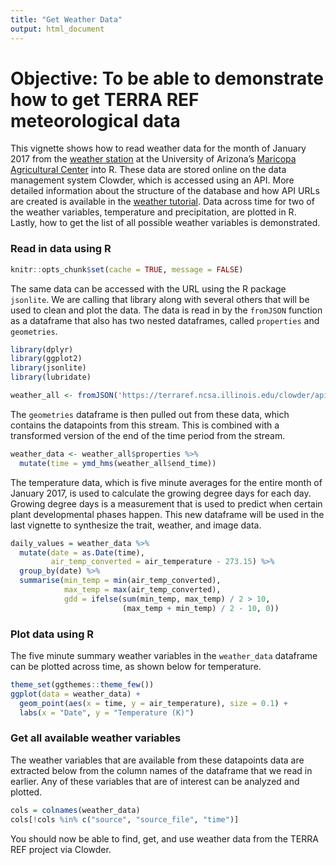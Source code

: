 ```yaml
---
title: "Get Weather Data"
output: html_document
---
```


# Objective: To be able to demonstrate how to get TERRA REF meteorological data

This vignette shows how to read weather data for the month of January 2017 from 
the [weather station](https://cals-mac.arizona.edu/weather-station) at the 
University of Arizona's [Maricopa Agricultural Center](http://cals-mac.arizona.edu/) 
into R. These data are stored online on the data management system Clowder, 
which is accessed using an API. More detailed information about the structure of 
the database and how API URLs are created is available in the 
[weather tutorial]("sensors/01-meteorological-data.Rmd"). Data across time for 
two of the weather variables, temperature and precipitation, are plotted in R. 
Lastly, how to get the list of all possible weather variables is demonstrated. 

### Read in data using R

```r
knitr::opts_chunk$set(cache = TRUE, message = FALSE)
```

The same data can be accessed with the URL using the R package `jsonlite`. We 
are calling that library along with several others that will be used to clean 
and plot the data. The data is read in by the `fromJSON` function as a dataframe 
that also has two nested dataframes, called `properties` and `geometries`. 

```r
library(dplyr)
library(ggplot2)
library(jsonlite)
library(lubridate)

weather_all <- fromJSON('https://terraref.ncsa.illinois.edu/clowder/api/geostreams/datapoints?stream_id=46431&since=2017-01-02&until=2017-01-31', flatten = FALSE)
```

The `geometries` dataframe is then pulled out from these data, which contains
the datapoints from this stream. This is combined with a transformed version of 
the end of the time period from the stream. 

```r
weather_data <- weather_all$properties %>% 
  mutate(time = ymd_hms(weather_all$end_time))
```

The temperature data, which is five minute averages for the entire month of 
January 2017, is used to calculate the growing degree days for each day. Growing 
degree days is a measurement that is used to predict when certain plant 
developmental phases happen. This new dataframe will be used in the last 
vignette to synthesize the trait, weather, and image data. 

```r
daily_values = weather_data %>% 
  mutate(date = as.Date(time), 
         air_temp_converted = air_temperature - 273.15) %>% 
  group_by(date) %>% 
  summarise(min_temp = min(air_temp_converted), 
            max_temp = max(air_temp_converted), 
            gdd = ifelse(sum(min_temp, max_temp) / 2 > 10, 
                         (max_temp + min_temp) / 2 - 10, 0))
```

### Plot data using R

The five minute summary weather variables in the `weather_data` dataframe can be 
plotted across time, as shown below for temperature.  

```r
theme_set(ggthemes::theme_few())
ggplot(data = weather_data) +
  geom_point(aes(x = time, y = air_temperature), size = 0.1) +
  labs(x = "Date", y = "Temperature (K)")
```

### Get all available weather variables

The weather variables that are available from these datapoints data are 
extracted below from the column names of the dataframe that we read in earlier. 
Any of these variables that are of interest can be analyzed and plotted. 

```r
cols = colnames(weather_data)
cols[!cols %in% c("source", "source_file", "time")]
```

You should now be able to find, get, and use weather data from the TERRA REF 
project via Clowder. 
